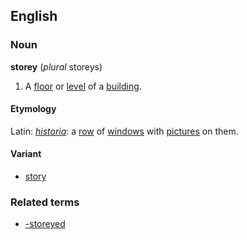 ==English==
===Noun===
'''storey''' (''plural'' storeys)

# A [[floor]] or [[level]] of a [[building]].

====Etymology====
Latin: ''[[historia]]'': a [[row]] of [[window]]s with [[picture]]s on them.

====Variant====
*[[story]]

===Related terms===
*[[-storeyed]]